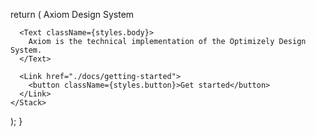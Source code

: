 

  return (
    <Stack
      alignItems="center"
      className={styles.wrapper}
      flexDirection="column"
      gap="xl"
      justifyContent="center"
      textAlign="center"
    >
      <Heading className={styles.header} level="1">
        <span className={styles.highlight}>Axiom</span> Design System
      </Heading>

      <Text className={styles.body}>
        Axiom is the technical implementation of the Optimizely Design System.
      </Text>

      <Link href="./docs/getting-started">
        <button className={styles.button}>Get started</button>
      </Link>
    </Stack>

);
}

<HeroPage />

